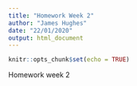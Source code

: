 ```yaml
---
title: "Homework Week 2"
author: "James Hughes"
date: "22/01/2020"
output: html_document
---
```


```r
knitr::opts_chunk$set(echo = TRUE)
```

Homework week 2
